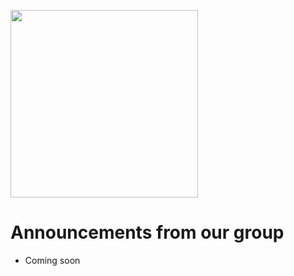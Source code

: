 ![](HeinsbergLab.png){fig-align="center" width="300"}

# Announcements from our group {.unnumbered}

* Coming soon
